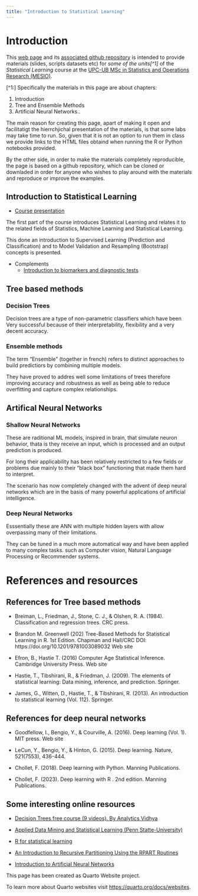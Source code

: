```yaml
---
title: "Introduction to Statistical Learning"
---
```


# Introduction

This [web page](https://aspteaching.github.io/Intro2StatisticalLearning/) and its [associated github repository](https://github.com/aspteaching/Intro2StatisticalLearning/) is intended to provide materials 
(slides, scripts datasets etc) for _some of the units[^1]_ of the _Statistical Learning_ 
course at the [UPC-UB MSc in Statistics and Operations Research (MESIO)](https://mesioupcub.masters.upc.edu/en).

[^1:] Specifically the materials in this page are about chapters:

  1. Introduction 
  4. Tree and Ensemble Methods 
  5. Artificial Neural Networks..

The main reason for creating this page, apart of making it open and facilitatigt the hierrchjichal presentation of the materials, is that some labs may take time to run. So, given that it is not an option to run them in class we provide links to the HTML files obtaind when running the R or Python notebooks provided.

By the other side, in order to make the materials completely reproducible, the page is based on a github repository, which can be cloned or downladed in order for anyone who wishes to play around with the materials and reproduce or improve the examples.



## Introduction to Statistical Learning

- [Course presentation](C0-Intro2StatLearn-PD_AS.qmd)

The first part of the course introduces Statistical Learning and relates it to the related fields of Statistics, Machine Learning and Statistical Learning.

This done an introduction to Supervised Learning (Prediction and Classification) and to Model Validation and Resampling (Bootstrap) concepts is presented.

<!-- - [1.1 Overview of Supervised Learning](C1.1-SupervisedLearning-PD_AS.qmd) -->
<!-- - [1.2 Model validation and Resampling](C1.2-Model_validation_and_Resampling.qmd) -->

<!-- - R-labs -->
<!--   - [Regression with KNN](labs/Lab-C1.1-knn4regression.Rmd) -->
<!--   - [Classification with KNN](labs/Lab-C1.2-knn4classification) -->

- Complements
  - [Introduction to biomarkers and diagnostic tests](FromBiomarker2DiagnosticTests.pdf)
  
## Tree based methods

### Decision Trees

Decision trees are a type of non-parametric classifiers which have been Very successful because of their interpretability, flexibility and a very decent accuracy.

<!-- - [2.1-DecisionTrees-Slides](2.1-DecisionTrees-Slides.qmd) -->
<!-- - R-labs -->
<!--     - [Lab_1- Classification and Regression Trees](CART-Examples.html) -->
<!-- - Python-labs -->
<!--     - [Lab_1- Decision Trees lab (from ISL. Ch 08)](ISLch08-baggboost-lab.ipynb) -->

### Ensemble methods

The term "Ensemble" (together in french) refers to distinct approaches to build predictiors by combining multiple models.

They have proved to addres well some limitations of trees therefore improving accuracy and robustness as well as being able to reduce overfitting and capture complex relationships.

<!-- - [2.2-Ensemble Methods. Slides](C2.2-Ensemble_Methods-Slides.qmd) -->
<!-- - R-Labs -->
<!--   - [Ensemble Lab 1 (Random Forest)](labs/Lab-C.2.4-Ensembles-1RF.qmd) -->
<!--   - [Ensemble Lab 2 (Boosting)](Lab-C.2.4-Boosting.qmd) -->
<!--   - [Ensemble Lab 2b (Boosting Optimization)](Lab-C.2.4b-BoostingOptimization.qmd) -->

<!--   - [Ensemble Lab 3 (Caret)](The-caret_package.qmd) -->


## Artifical Neural Networks

### Shallow Neural Networks

These are raditional ML models, inspired in brain, that simulate neuron behavior, thata is they receive an input, which is processed and an  output prediction is produced.

For long their applicability has been relatively restricted to a few fields or problems due mainly to their "black box" functioning that made them hard to interpret.

The scenario has now completely changed with the advent of deep neural networks which are in the basis of many powerful applications of artificial intelligence.

<!-- - [Neural Networks Slides](C3.1-Introduction_to_ANN-Slides.qmd) -->
<!-- - Labs -->
<!--   - NeuralNets Lab (Rmd version) -->
<!--   - NeuralNets Lab (Python notebook -->

### Deep Neural Networks

Esssentially these are ANN with multiple hidden layers with allow overpassing many of their limitations.

They can be tuned in a much more automatical way and have been applied to many complex tasks. such as Computer vision, Natural Language Processing or Recommender systems.
  
<!-- - [Deep learning Slides](C3.2-Introduction_to_Deep_Learning-Slides.qmd) -->
<!--   - DeepLearning Lab (Rmd version) -->
<!--   - DeepLearning Lab (Python notebook -->
  

# References and resources

## References for Tree based methods

- Breiman, L., Friedman, J., Stone, C. J., & Olshen, R. A. (1984). Classification and regression trees. CRC press.

- Brandon M. Greenwell (202) Tree-Based Methods for Statistical Learning in R. 1st Edition. Chapman and Hall/CRC DOI: https://doi.org/10.1201/9781003089032 Web site

- Efron, B., Hastie T. (2016) Computer Age Statistical Inference. Cambridge University Press. Web site

- Hastie, T., Tibshirani, R., & Friedman, J. (2009). The elements of statistical learning: Data mining, inference, and prediction. Springer.

- James, G., Witten, D., Hastie, T., & Tibshirani, R. (2013). An introduction to statistical learning (Vol. 112). Springer.

## References for deep neural networks

- Goodfellow, I., Bengio, Y., & Courville, A. (2016). Deep learning (Vol. 1). MIT press. Web site

- LeCun, Y., Bengio, Y., & Hinton, G. (2015). Deep learning. Nature, 521(7553), 436-444.

- Chollet, F. (2018). Deep learning with Python. Manning Publications.

- Chollet, F. (2023). Deep learning with R . 2nd edition. Manning Publications.

## Some interesting online resources

- [Decision Trees free course (9 videos). By Analytics Vidhya](https://www.youtube.com/playlist?list=PLdKd-j64gDcC5TCZEqODMZtAotCfm5Zkh)

- [Applied Data Mining and Statistical Learning (Penn Statte-University)](https://online.stat.psu.edu/stat508/)

- [R for statistical learning](https://daviddalpiaz.github.io/r4sl/)

- [An Introduction to Recursive Partitioning Using the RPART Routines](https://cran.r-project.org/web/packages/rpart/vignettes/longintro.pdf)

- [Introduction to Artificial Neural Networks](https://cran.r-project.org/web/packages/rpart/vignettes/longintro.pdf)



This page has been created as Quarto Website project.

To learn more about Quarto websites visit <https://quarto.org/docs/websites>.
